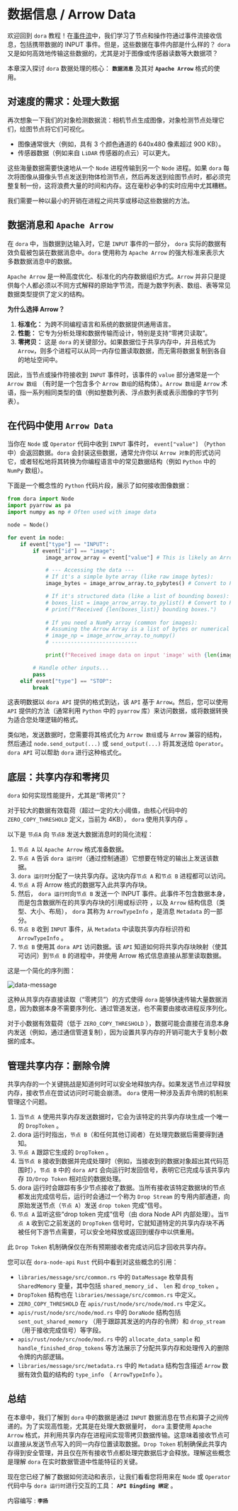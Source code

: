 # 数据信息 / Arrow Data

欢迎回到 `dora` 教程！在[事件流](./event-stream)中，我们学习了节点和操作符通过事件流接收信息，包括携带数据的 INPUT 事件。但是，这些数据在事件内部是什么样的？ `dora` 又是如何高效地传输这些数据的，尤其是对于图像或传感器读数等大数据项？

本章深入探讨 `dora` 数据处理的核心： **`数据消息`** 及其对 **`Apache Arrow`** 格式的使用。

## 对速度的需求：处理大数据

再次想象一下我们的对象检测数据流：相机节点生成图像，对象检测节点处理它们，绘图节点将它们可视化。

- 图像通常很大（例如，具有 3 个颜色通道的 640x480 像素超过 900 KB）。
- 传感器数据（例如来自 `LiDAR` 传感器的点云）可以更大。

这些海量数据需要快速地从一个 `Node` 进程传输到另一个 `Node` 进程。如果 `dora` 每次将图像从摄像头节点发送到物体检测节点，然后再发送到绘图节点时，都必须完整复制一份，这将浪费大量的时间和内存。这在毫秒必争的实时应用中尤其糟糕。

我们需要一种以最小的开销在进程之间共享或移动这些数据的方法。

## 数据消息和 `Apache Arrow`

在 `dora` 中，当数据到达输入时，它是 `INPUT` 事件的一部分， `dora` 实际的数据有效负载被包装在数据消息中。`dora` 使用称为 `Apache Arrow` 的强大标准来表示大多数数据消息中的数据。

`Apache Arrow` 是一种高度优化、标准化的内存数据组织方式。`Arrow` 并非只是提供每个人都必须以不同方式解释的原始字节流，而是为数字列表、数组、表等常见数据类型提供了定义的结构。

**为什么选择 Arrow？**

1. **标准化：** 为跨不同编程语言和系统的数据提供通用语言。
2. **性能：** 它专为分析处理和数据传输而设计，特别是支持“零拷贝读取”。
3. **零拷贝：** 这是 `dora` 的关键部分。如果数据位于共享内存中，并且格式为 `Arrow`，则多个进程可以从同一内存位置读取数据，而无需将数据复制到各自的地址空间中。

因此，当节点或操作符接收到 `INPUT` 事件时，该事件的 `value` 部分通常是一个 `Arrow 数组` （有时是一个包含多个 `Arrow 数组`的结构体）。`Arrow 数组`是 `Arrow` 术语，指一系列相同类型的值（例如整数列表、浮点数列表或表示图像的字节列表）。

## 在代码中使用 `Arrow Data`

当你在 `Node` 或 `Operator` 代码中收到 `INPUT` 事件时， `event["value"]` （`Python` 中）会返回数据。`dora` 会封装这些数据，通常允许你以 `Arrow 对象`的形式访问它，或者轻松地将其转换为你编程语言中的常见数据结构（例如 `Python` 中的 `NumPy` 数组）。

下面是一个概念性的 `Python` 代码片段，展示了如何接收图像数据：

```py
from dora import Node
import pyarrow as pa
import numpy as np # Often used with image data

node = Node()

for event in node:
    if event["type"] == "INPUT":
        if event["id"] == "image":
            image_arrow_array = event["value"] # This is likely an Arrow Array

            # --- Accessing the data ---
            # If it's a simple byte array (like raw image bytes):
            image_bytes = image_arrow_array.to_pybytes() # Convert to Python bytes

            # If it's structured data (like a list of bounding boxes):
            # boxes_list = image_arrow_array.to_pylist() # Convert to Python list
            # print(f"Received {len(boxes_list)} bounding boxes.")
            
            # If you need a NumPy array (common for images):
            # Assuming the Arrow Array is a list of bytes or numerical array
            # image_np = image_arrow_array.to_numpy() 
            # ---------------------------

            print(f"Received image data on input 'image' with {len(image_bytes)} bytes.")

        # Handle other inputs...
        pass
    elif event["type"] == "STOP":
        break
```

这表明数据以 `dora API` 提供的格式到达，该 `API` 基于 `Arrow`。然后，您可以使用 `API` 提供的方法（通常利用 `Python` 中的 `pyarrow` 库）来访问数据，或将数据转换为适合您处理逻辑的格式。

类似地，发送数据时，您需要将其格式化为 `Arrow 数组`或与 `Arrow` 兼容的结构，然后通过 `node.send_output(...)` 或 `send_output(...)` 将其发送给 `Operator`。`dora API` 可以帮助 `dora` 进行这种格式化。

## 底层：共享内存和零拷贝

`dora` 如何实现性能提升，尤其是“零拷贝”？

对于较大的数据有效载荷（超过一定的大小阈值，由核心代码中的 `ZERO_COPY_THRESHOLD` 定义，当前为 4KB）， `dora` 使用共享内存 。

以下是 `节点A` 向 `节点B` 发送大数据消息时的简化流程：

1. `节点 A` 以 `Apache Arrow` 格式准备数据。
2. `节点 A` 告诉 `dora 运行时`（通过控制通道）它想要在特定的输出上发送该数据。
3. `dora 运行时`分配了一块共享内存。这块内存`节点 A` 和`节点 B` 进程都可以访问。
4. `节点 A` 将 Arrow 格式的数据写入此共享内存块。
5. 然后， `dora 运行时`向`节点 B` 发送一个 INPUT 事件。此事件不包含数据本身，而是包含数据所在的共享内存块的引用或标识符 ，以及 `Arrow` 结构信息（类型、大小、布局）， `dora` 其称为 `ArrowTypeInfo` ，是消息 `Metadata` 的一部分。
6. `节点 B` 收到 `INPUT` 事件，从 `Metadata` 中读取共享内存标识符和 `ArrowTypeInfo` 。
7. `节点 B` 使用其 `dora API` 访问数据。该 `API` 知道如何将共享内存块映射（使其可访问）到`节点 B` 的进程中，并使用 Arrow 格式信息直接从那里读取数据。

这是一个简化的序列图：

![data-message](/data-message01.png)

这种从共享内存直接读取（“零拷贝”）的方式使得 `dora` 能够快速传输大量数据消息，因为数据本身不需要序列化、通过管道发送，也不需要由接收进程反序列化。

对于小数据有效载荷（低于 `ZERO_COPY_THRESHOLD` ），数据可能会直接在消息本身内发送（例如，通过通信管道复制），因为设置共享内存的开销可能大于复制小数据的成本。

## 管理共享内存：删除令牌

共享内存的一个关键挑战是知道何时可以安全地释放内存。如果发送节点过早释放内存，接收节点在尝试访问时可能会崩溃。 `dora` 使用一种涉及丢弃令牌的机制来管理这个问题。

1. 当`节点 A` 使用共享内存发送数据时，它会为该特定的共享内存块生成一个唯一的 `DropToken` 。
2. dora 运行时指出，`节点 B`（和任何其他订阅者）在处理完数据后需要得到通知。
3. `节点 A` 跟踪它生成的 `DropToken` 。
4. 当`节点 B` 接收到数据并完成处理时（例如，当接收到的数据对象超出其代码范围时），`节点 B` 中的 `dora API` 会向运行时发回信号，表明它已完成与该共享内存 `ID/Drop Token` 相对应的数据处理。
5. dora 运行时会跟踪有多少节点接收了数据。当所有接收该特定数据块的节点都发出完成信号后，运行时会通过一个称为 `Drop Stream` 的专用内部通道，向原始发送节点（`节点 A`）发送 `drop token` 完成”信号。
6. `节点 A` 监听这些“drop token 完成”信号（由 dora Node API 内部处理）。当`节点 A` 收到它之前发送的 `DropToken` 信号时，它就知道特定的共享内存块不再被任何下游节点需要，可以安全地释放或返回到缓存中以供重用。

此 `Drop Token` 机制确保仅在所有预期接收者完成访问后才回收共享内存。

您可以在 `dora-node-api` `Rust` 代码中看到对这些概念的引用：

- `libraries/message/src/common.rs` 中的 `DataMessage` 枚举具有 `SharedMemory` 变量，其中包括 `shared_memory_id` 、 `len` 和 `drop_token` 。
- `DropToken` 结构也在 `libraries/message/src/common.rs` 中定义。
- `ZERO_COPY_THRESHOLD` 在 `apis/rust/node/src/node/mod.rs` 中定义。
- `apis/rust/node/src/node/mod.rs` 中的 `DoraNode` 结构包括 `sent_out_shared_memory` （用于跟踪其发送的内存的令牌）和 `drop_stream` （用于接收完成信号）等字段。
- `apis/rust/node/src/node/mod.rs` 中的 `allocate_data_sample` 和 `handle_finished_drop_tokens` 等方法展示了分配共享内存和处理传入的删除令牌的内部逻辑。
- `libraries/message/src/metadata.rs` 中的 `Metadata` 结构包含描述 `Arrow` 数据有效负载的结构的 `type_info` （ `ArrowTypeInfo` ）。

## 总结

在本章中，我们了解到 `dora` 中的数据是通过 `INPUT` 数据消息在节点和算子之间传递的。为了实现高性能，尤其是在处理大数据量时， `dora` 主要使用 `Apache Arrow` 格式，并利用共享内存在进程间实现零拷贝数据传输。这意味着接收节点可以直接从发送节点写入的同一内存位置读取数据。`Drop Token` 机制确保此共享内存得到安全管理，并且仅在所有接收节点都处理完数据后才会释放。理解这些概念是理解 `dora` 在实时数据管道中性能特征的关键。

现在您已经了解了数据如何流动和表示，让我们看看您将用来在 `Node` 或 `Operator` 代码中与 `dora 运行时`进行交互的工具： **`API Bingding 绑定`** 。

内容编写 : **`李扬`**

